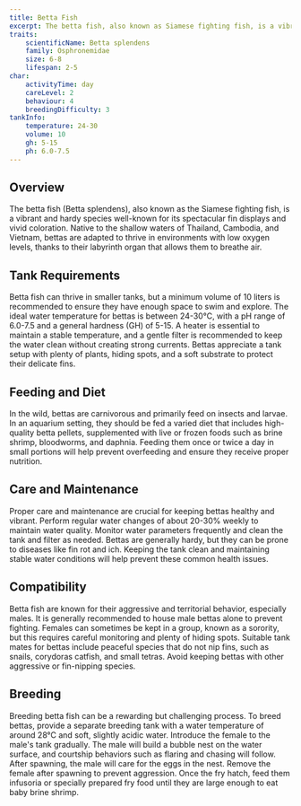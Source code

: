 ```yaml
---
title: Betta Fish
excerpt: The betta fish, also known as Siamese fighting fish, is a vibrant and hardy species popular among aquarium enthusiasts for its colorful fins and dynamic personality.
traits:
    scientificName: Betta splendens
    family: Osphronemidae
    size: 6-8
    lifespan: 2-5
char:
    activityTime: day
    careLevel: 2
    behaviour: 4
    breedingDifficulty: 3
tankInfo:
    temperature: 24-30
    volume: 10
    gh: 5-15
    ph: 6.0-7.5
---
```


## Overview
The betta fish (Betta splendens), also known as the Siamese fighting fish, is a vibrant and hardy species well-known for its spectacular fin displays and vivid coloration. Native to the shallow waters of Thailand, Cambodia, and Vietnam, bettas are adapted to thrive in environments with low oxygen levels, thanks to their labyrinth organ that allows them to breathe air.

## Tank Requirements
Betta fish can thrive in smaller tanks, but a minimum volume of 10 liters is recommended to ensure they have enough space to swim and explore. The ideal water temperature for bettas is between 24-30°C, with a pH range of 6.0-7.5 and a general hardness (GH) of 5-15. A heater is essential to maintain a stable temperature, and a gentle filter is recommended to keep the water clean without creating strong currents. Bettas appreciate a tank setup with plenty of plants, hiding spots, and a soft substrate to protect their delicate fins.

## Feeding and Diet
In the wild, bettas are carnivorous and primarily feed on insects and larvae. In an aquarium setting, they should be fed a varied diet that includes high-quality betta pellets, supplemented with live or frozen foods such as brine shrimp, bloodworms, and daphnia. Feeding them once or twice a day in small portions will help prevent overfeeding and ensure they receive proper nutrition.

## Care and Maintenance
Proper care and maintenance are crucial for keeping bettas healthy and vibrant. Perform regular water changes of about 20-30% weekly to maintain water quality. Monitor water parameters frequently and clean the tank and filter as needed. Bettas are generally hardy, but they can be prone to diseases like fin rot and ich. Keeping the tank clean and maintaining stable water conditions will help prevent these common health issues.

## Compatibility
Betta fish are known for their aggressive and territorial behavior, especially males. It is generally recommended to house male bettas alone to prevent fighting. Females can sometimes be kept in a group, known as a sorority, but this requires careful monitoring and plenty of hiding spots. Suitable tank mates for bettas include peaceful species that do not nip fins, such as snails, corydoras catfish, and small tetras. Avoid keeping bettas with other aggressive or fin-nipping species.

## Breeding
Breeding betta fish can be a rewarding but challenging process. To breed bettas, provide a separate breeding tank with a water temperature of around 28°C and soft, slightly acidic water. Introduce the female to the male's tank gradually. The male will build a bubble nest on the water surface, and courtship behaviors such as flaring and chasing will follow. After spawning, the male will care for the eggs in the nest. Remove the female after spawning to prevent aggression. Once the fry hatch, feed them infusoria or specially prepared fry food until they are large enough to eat baby brine shrimp.
